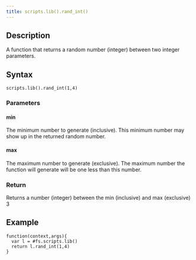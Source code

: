 ```yaml
---
title: scripts.lib().rand_int()
---
```


## Description

A function that returns a random number (integer) between two integer parameters.

## Syntax

    scripts.lib().rand_int(1,4)

### Parameters

#### min

The minimum number to generate (inclusive). This minimum number may show up in the returned random number.

#### max

The maximum number to generate (exclusive). The maximum number the function will generate will be one less than this number.

### Return

Returns a number (integer) between the min (inclusive) and max (exclusive)
3

## Example

```
function(context,args){
  var l = #fs.scripts.lib()
  return l.rand_int(1,4)
}
```

